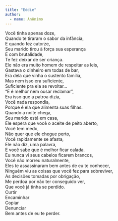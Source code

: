```yaml
---
title: "Eddie"
author: 
  - name: Anônimo
---
```


| Você tinha apenas doze,
| Quando te tiraram o sabor da infância,
| E quando fez catorze,
| Seu marido tirou à força sua esperança
| E com brutalidade,
| Te fez deixar de ser criança.
| Ele não era muito homem de respeitar as leis,
| Gastava o dinheiro em todas de bar,
| Era dela que vinha o sustento família,
| Mas nem isso era suficiente,
| Suficiente pra ela se revoltar…
| "E é melhor nem ousar reclamar",
| Era isso que a patroa dizia,
| Você nada respondia,
| Porque é ela que alimenta suas filhas.
| Quando a noite chega,
| Seu marido está em casa,
| Ele espera que você o aceite de peito aberto,
| Você tem medo,
| Não quer que ele chegue perto,
| Você rapidamente se afasta,
| Ele não diz, uma palavra,
| E você sabe que é melhor ficar calada.
| Eu nunca vi seus cabelos ficarem brancos,
| Você não morreu naturalmente,
| Eles te assassinaram bem antes de eu te conhecer,
| Ninguém viu as coisas que você fez para sobreviver,
| As decisões tomadas por obrigação,
| Me perdoa por não ter conseguido ver,
| Que você já tinha se perdido.
| Curtir
| Encaminhar
| Copiar
| Denunciar
| Bem antes de eu te perder.

